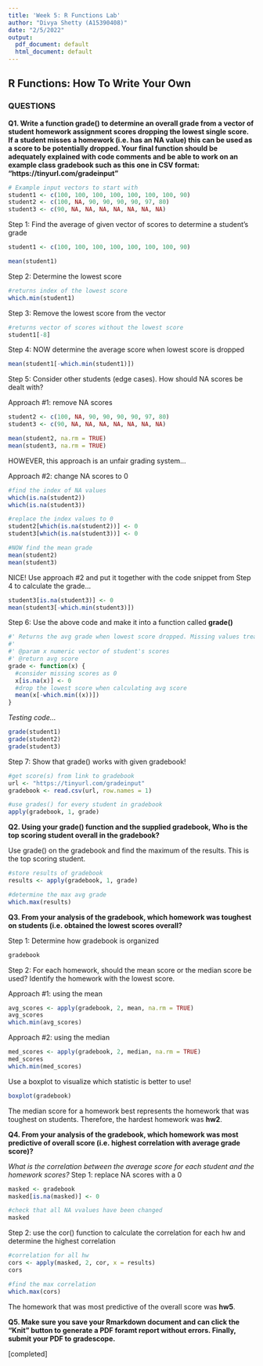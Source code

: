 ```yaml
---
title: 'Week 5: R Functions Lab'
author: "Divya Shetty (A15390408)"
date: "2/5/2022"
output:
  pdf_document: default
  html_document: default
---
```



## R Functions: How To Write Your Own

### QUESTIONS

**Q1. Write a function grade() to determine an overall grade from a vector of student homework assignment scores dropping the lowest single score. If a student misses a homework (i.e. has an NA value) this can be used as a score to be potentially dropped. Your final function should be adequately explained with code comments and be able to work on an example class gradebook such as this one in CSV format: “https://tinyurl.com/gradeinput”**

```r
# Example input vectors to start with
student1 <- c(100, 100, 100, 100, 100, 100, 100, 90)
student2 <- c(100, NA, 90, 90, 90, 90, 97, 80)
student3 <- c(90, NA, NA, NA, NA, NA, NA, NA)
```

Step 1: Find the average of given vector of scores to determine a student's grade
```r
student1 <- c(100, 100, 100, 100, 100, 100, 100, 90)

mean(student1)
```

Step 2: Determine the lowest score
```r
#returns index of the lowest score
which.min(student1)
```

Step 3: Remove the lowest score from the vector
```r
#returns vector of scores without the lowest score
student1[-8]
```

Step 4: NOW determine the average score when lowest score is dropped
```r
mean(student1[-which.min(student1)])
```

Step 5: Consider other students (edge cases). How should NA scores be dealt with?

Approach #1: remove NA scores
```r
student2 <- c(100, NA, 90, 90, 90, 90, 97, 80)
student3 <- c(90, NA, NA, NA, NA, NA, NA, NA)

mean(student2, na.rm = TRUE)
mean(student3, na.rm = TRUE)
```
HOWEVER, this approach is an unfair grading system...

Approach #2: change NA scores to 0
```r
#find the index of NA values
which(is.na(student2))
which(is.na(student3))

#replace the index values to 0
student2[which(is.na(student2))] <- 0
student3[which(is.na(student3))] <- 0

#NOW find the mean grade
mean(student2)
mean(student3)
```

NICE! Use approach #2 and put it together with the code snippet from Step 4 to calculate the grade...
```r
student3[is.na(student3)] <- 0
mean(student3[-which.min(student3)])
```

Step 6: Use the above code and make it into a function called **grade()**
```r
#' Returns the avg grade when lowest score dropped. Missing values treated as 0.
#' 
#' @param x numeric vector of student's scores
#' @return avg score
grade <- function(x) {
  #consider missing scores as 0
  x[is.na(x)] <- 0
  #drop the lowest score when calculating avg score
  mean(x[-which.min((x))])
}
```

*Testing code...*
```r
grade(student1)
grade(student2)
grade(student3)
```

Step 7: Show that grade() works with given gradebook!
```r
#get score(s) from link to gradebook
url <- "https://tinyurl.com/gradeinput"
gradebook <- read.csv(url, row.names = 1)

#use grades() for every student in gradebook
apply(gradebook, 1, grade)
```


**Q2. Using your grade() function and the supplied gradebook, Who is the top scoring student overall in the gradebook?** 

Use grade() on the gradebook and find the maximum of the results. This is the top scoring student.
```r
#store results of gradebook
results <- apply(gradebook, 1, grade)

#determine the max avg grade
which.max(results)
```
 

**Q3. From your analysis of the gradebook, which homework was toughest on students (i.e. obtained the lowest scores overall?** 

Step 1: Determine how gradebook is organized
```r
gradebook
```

Step 2: For each homework, should the mean score or the median score be used? Identify the homework with the lowest score.

Approach #1: using the mean
```r
avg_scores <- apply(gradebook, 2, mean, na.rm = TRUE)
avg_scores
which.min(avg_scores)
```

Approach #2: using the median
```r
med_scores <- apply(gradebook, 2, median, na.rm = TRUE)
med_scores
which.min(med_scores)
```


Use a boxplot to visualize which statistic is better to use!
```r
boxplot(gradebook)
```

The median score for a homework best represents the homework that was toughest on students. 
Therefore, the hardest homework was **hw2**.
 

**Q4. From your analysis of the gradebook, which homework was most predictive of overall score (i.e. highest correlation with average grade score)?** 

*What is the correlation between the average score for each student and the homework scores?*
Step 1: replace NA scores with a 0
```r
masked <- gradebook
masked[is.na(masked)] <- 0

#check that all NA vvalues have been changed
masked
```

Step 2: use the cor() function to calculate the correlation for each hw and determine the highest correlation
```r
#correlation for all hw
cors <- apply(masked, 2, cor, x = results)
cors

#find the max correlation
which.max(cors)
```

The homework that was most predictive of the overall score was **hw5**. 
 

**Q5. Make sure you save your Rmarkdown document and can click the “Knit” button to generate a PDF foramt report without errors. Finally, submit your PDF to gradescope.** 

[completed]